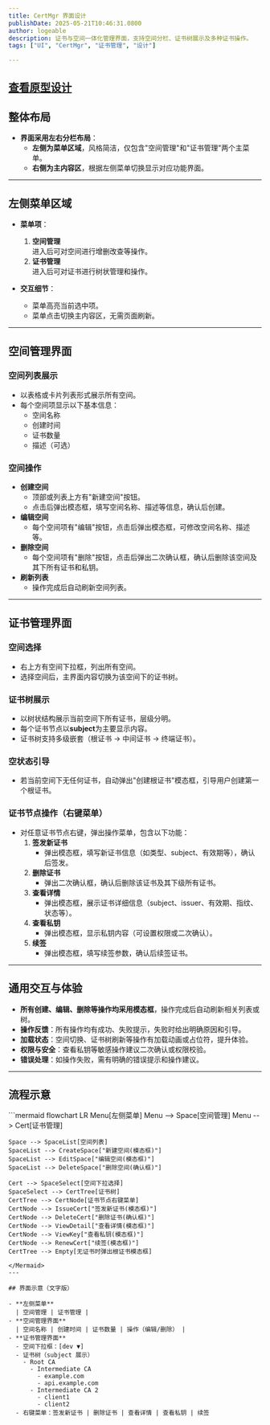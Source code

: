```yaml
---
title: CertMgr 界面设计
publishDate: 2025-05-21T10:46:31.0800
author: logeable
description: 证书与空间一体化管理界面，支持空间分栏、证书树展示及多种证书操作。
tags: ["UI", "CertMgr", "证书管理", "设计"]

---
```


## [查看原型设计](/projects/certmgr)

## 整体布局

- **界面采用左右分栏布局**：
  - **左侧为菜单区域**，风格简洁，仅包含"空间管理"和"证书管理"两个主菜单。
  - **右侧为主内容区**，根据左侧菜单切换显示对应功能界面。
---

## 左侧菜单区域

- **菜单项**：

  1. **空间管理**  
     进入后可对空间进行增删改查等操作。
  2. **证书管理**  
     进入后可对证书进行树状管理和操作。

- **交互细节**：
  - 菜单高亮当前选中项。
  - 菜单点击切换主内容区，无需页面刷新。

---

## 空间管理界面

### 空间列表展示

- 以表格或卡片列表形式展示所有空间。
- 每个空间项显示以下基本信息：
  - 空间名称
  - 创建时间
  - 证书数量
  - 描述（可选）

### 空间操作

- **创建空间**
  - 顶部或列表上方有"新建空间"按钮。
  - 点击后弹出模态框，填写空间名称、描述等信息，确认后创建。
- **编辑空间**
  - 每个空间项有"编辑"按钮，点击后弹出模态框，可修改空间名称、描述等。
- **删除空间**
  - 每个空间项有"删除"按钮，点击后弹出二次确认框，确认后删除该空间及其下所有证书和私钥。
- **刷新列表**
  - 操作完成后自动刷新空间列表。

---

## 证书管理界面

### 空间选择

- 右上方有空间下拉框，列出所有空间。
- 选择空间后，主界面内容切换为该空间下的证书树。

### 证书树展示

- 以树状结构展示当前空间下所有证书，层级分明。
- 每个证书节点以**subject**为主要显示内容。
- 证书树支持多级嵌套（根证书 → 中间证书 → 终端证书）。

### 空状态引导

- 若当前空间下无任何证书，自动弹出"创建根证书"模态框，引导用户创建第一个根证书。

### 证书节点操作（右键菜单）

- 对任意证书节点右键，弹出操作菜单，包含以下功能：
  1. **签发新证书**
     - 弹出模态框，填写新证书信息（如类型、subject、有效期等），确认后签发。
  2. **删除证书**
     - 弹出二次确认框，确认后删除该证书及其下级所有证书。
  3. **查看详情**
     - 弹出模态框，展示证书详细信息（subject、issuer、有效期、指纹、状态等）。
  4. **查看私钥**
     - 弹出模态框，显示私钥内容（可设置权限或二次确认）。
  5. **续签**
     - 弹出模态框，填写续签参数，确认后续签证书。

---

## 通用交互与体验

- **所有创建、编辑、删除等操作均采用模态框**，操作完成后自动刷新相关列表或树。
- **操作反馈**：所有操作均有成功、失败提示，失败时给出明确原因和引导。
- **加载状态**：空间切换、证书树刷新等操作有加载动画或占位符，提升体验。
- **权限与安全**：查看私钥等敏感操作建议二次确认或权限校验。
- **错误处理**：如操作失败，需有明确的错误提示和操作建议。

---

## 流程示意

<Mermaid>
```mermaid
flowchart LR
    Menu[左侧菜单]
    Menu --> Space[空间管理]
    Menu --> Cert[证书管理]

    Space --> SpaceList[空间列表]
    SpaceList --> CreateSpace["新建空间(模态框)"]
    SpaceList --> EditSpace["编辑空间(模态框)"]
    SpaceList --> DeleteSpace["删除空间(确认框)"]

    Cert --> SpaceSelect[空间下拉选择]
    SpaceSelect --> CertTree[证书树]
    CertTree --> CertNode[证书节点右键菜单]
    CertNode --> IssueCert["签发新证书(模态框)"]
    CertNode --> DeleteCert["删除证书(确认框)"]
    CertNode --> ViewDetail["查看详情(模态框)"]
    CertNode --> ViewKey["查看私钥(模态框)"]
    CertNode --> RenewCert["续签(模态框)"]
    CertTree --> Empty[无证书时弹出根证书模态框]
```
</Mermaid>
---

## 界面示意（文字版）

- **左侧菜单**  
  | 空间管理 | 证书管理 |
- **空间管理界面**  
  | 空间名称 | 创建时间 | 证书数量 | 操作（编辑/删除） |
- **证书管理界面**
  - 空间下拉框：[dev ▼]
  - 证书树（subject 展示）
    - Root CA
      - Intermediate CA
        - example.com
        - api.example.com
      - Intermediate CA 2
        - client1
        - client2
  - 右键菜单：签发新证书 | 删除证书 | 查看详情 | 查看私钥 | 续签